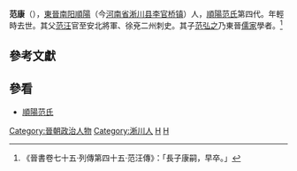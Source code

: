 '''范康'''（{{bd|？||？|catIdx=F}}），[[東晉|東晉]][[南阳郡|南阳]][[順陽|順陽]]（今[[河南省|河南省]][[淅川县|淅川县]][[李官桥镇|李官桥镇]]）人，[[順陽范氏|順陽范氏]]第四代。年輕時去世。其父[[范汪|范汪]]官至安北將軍、徐兗二州刺史。其子[[范弘之|范弘之]]乃東晉[[儒家|儒家]]學者。<ref>《晉書卷七十五‧列傳第四十五‧范汪傳》：「長子康嗣，早卒。」</ref>

==參考文獻==
{{wikisource|晉書/卷075}}
{{Reflist}}

==參看==
*[[順陽范氏|順陽范氏]]

{{DEFAULTSORT:Fan范}}
[[Category:晉朝政治人物|Category:晉朝政治人物]]
[[Category:淅川人|Category:淅川人]]
[[Category:順陽範氏|H]]
[[Category:_范姓|H]]